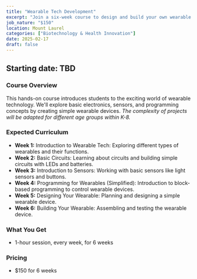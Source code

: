 ```yaml
---
title: "Wearable Tech Development"
excerpt: "Join a six-week course to design and build your own wearable tech gadgets! Learn about circuits, sensors, and programming while creating cool projects you can wear."
job_nature: "$150"
location: Mount Laurel
categories: ["Biotechnology & Health Innovation"]
date: 2025-02-17
draft: false
---
```


## Starting date: TBD

### Course Overview

This hands-on course introduces students to the exciting world of wearable technology. We'll explore basic electronics, sensors, and programming concepts by creating simple wearable devices. *The complexity of projects will be adapted for different age groups within K-8.*

### Expected Curriculum

* **Week 1:** Introduction to Wearable Tech: Exploring different types of wearables and their functions.
* **Week 2:** Basic Circuits:  Learning about circuits and building simple circuits with LEDs and batteries.
* **Week 3:**  Introduction to Sensors:  Working with basic sensors like light sensors and buttons.
* **Week 4:**  Programming for Wearables (Simplified):  Introduction to block-based programming to control wearable devices.
* **Week 5:**  Designing Your Wearable:  Planning and designing a simple wearable device.
* **Week 6:**  Building Your Wearable: Assembling and testing the wearable device.

### What You Get

- 1-hour session, every week, for 6 weeks

### Pricing
- $150 for 6 weeks